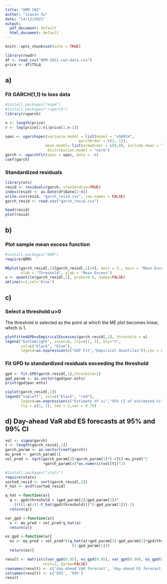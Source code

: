 ```yaml
---
title: "QRM CW2"
author: "Jiaxin Xu"
date: "14/12/2021"
output:
  pdf_document: default
  html_document: default
---
```

```r
knitr::opts_chunk$set(echo = TRUE)
```

```r
library(readr)
df <- read_csv("QRM-2021-cw2-data.csv")
price <- df$TSLA
```

## a) 
### Fit GARCH(1,1) to loss data
```r
#install.packages("expm")
#install.packages("rugarch")
library(rugarch)
```
```r
n <- length(price)
r <- log(price[2:n]/price[1:n-1])

spec <- ugarchspec(variance.model = list(model = "sGARCH", 
                                 garchOrder = c(1, 1)), 
                  mean.model= list(armaOrder = c(0,0), include.mean = TRUE),
                   distribution.model = "norm")
garch <- ugarchfit(spec = spec, data = -r)
coef(garch)
```
### Standardized residuals
```r
library(xts)
resid <- residuals(garch, standardize=TRUE)
index(resid) <- as.Date(df$Date[2:n])
write.csv(resid, "garch_resid.csv", row.names = FALSE)
garch_resid <- read.csv("garch_resid.csv")
```
```r
head(resid)
plot(resid)
```

## b) 
### Plot sample mean excess function
```r
#install.packages("QRM")
require(QRM)
```
```r
MEplot(garch_resid[,1][garch_resid[,1]>0], omit = 3., main = "Mean-Excess Plot", 
       xlab = "Threshold", ylab = "Mean Excess")
u <- quantile(garch_resid[,1], probs=0.9, names=FALSE)
abline(v=1,col='blue')
```


## c)
### Select a threshold u>0
The threshold is selected as the point at which the ME plot becomes linear, which is 1.
```r
plotFittedGPDvsEmpiricalExcesses(garch_resid[,1], threshold = u)
legend("bottomright", inset=0, lty=c(1, 1), bty="n",
       col=c("black", "blue"),
       legend=as.expression(c("GDP Fit","Empirical Quantiles")),cex = 0.75,  pch = 16)
```

###  Fit GPD to standardized residuals exceeding the threshold
```r
gpd <- fit.GPD(garch_resid[,1],threshold=1)
gpd_param <- as.vector(gpd$par.ests)
print(gpd$par.ests)
```

```r
xiplot(garch_resid[,1])
legend("topleft", col=c("black", "red"),
       legend=as.expression(c("Estimate of xi","95% CI of estimated xi")),  
       lty = c(1, 2), lwd = 2,cex = 0.75)
```


## d) Day-ahead VaR abd ES forecasts at 95% and 99% CI
```r
vol <- sigma(garch)
t <- length(garch_resid[,1])
garch_param <- as.vector(coef(garch))
mu_pred <- garch_param[1]
vol_pred <- sqrt(garch_param[2]+garch_param[3]*(-r[t]-mu_pred)^2
                 +garch_param[4]*as.numeric(vol[t])^2)

#install.packages("stats")
require(stats)
sorted_resid <- sort(garch_resid[,1])
F_hat <- ecdf(sorted_resid)

q_hat <-function(a){
  q <- gpd$threshold + (gpd_param[2]/gpd_param[1])*
    ((((1-a)/(1-F_hat(gpd$threshold)))^(-gpd_param[1]))-1)
  return(q)}

var_gpd <-function(a){
  v <- mu_pred + vol_pred*q_hat(a)
  return(v)}

es_gpd <-function(a){
  es <- mu_pred + vol_pred*((q_hat(a)+gpd_param[2]-gpd_param[1]*gpd$threshold)/
                              (1-gpd_param[1]))
  return(es)}

result <- matrix(c(var_gpd(0.95), es_gpd(0.95), var_gpd(0.99), es_gpd(0.99)), 
                 ncol=2, byrow=FALSE)
rownames(result) <- c('day-ahead VaR forecast', 'day-ahead ES forecast')
colnames(result) <- c('95%', '99%')
result
```

